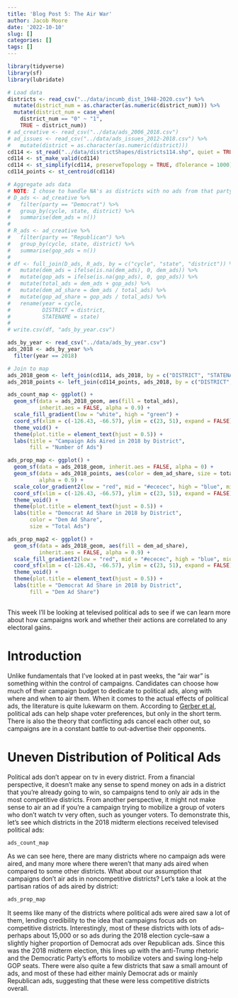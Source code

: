 ```yaml
---
title: 'Blog Post 5: The Air War'
author: Jacob Moore
date: '2022-10-10'
slug: []
categories: []
tags: []
---
```


```r
library(tidyverse)
library(sf)
library(lubridate)

# Load data
districts <- read_csv("../data/incumb_dist_1948-2020.csv") %>% 
  mutate(district_num = as.character(as.numeric(district_num))) %>% 
  mutate(district_num = case_when(
    district_num == "0" ~ "1",
    TRUE ~ district_num))
# ad_creative <- read_csv("../data/ads_2006_2018.csv")
# ad_issues <- read_csv("../data/ads_issues_2012-2018.csv") %>% 
#   mutate(district = as.character(as.numeric(district)))
cd114 <- st_read("../data/districtShapes/districts114.shp", quiet = TRUE)
cd114 <- st_make_valid(cd114)
cd114 <- st_simplify(cd114, preserveTopology = TRUE, dTolerance = 1000)
cd114_points <- st_centroid(cd114)

# Aggregate ads data
# NOTE: I chose to handle NA's as districts with no ads from that party given how this data was collected
# D_ads <- ad_creative %>% 
#   filter(party == "Democrat") %>% 
#   group_by(cycle, state, district) %>% 
#   summarise(dem_ads = n())
# 
# R_ads <- ad_creative %>% 
#   filter(party == "Republican") %>% 
#   group_by(cycle, state, district) %>% 
#   summarise(gop_ads = n())
# 
# df <- full_join(D_ads, R_ads, by = c("cycle", "state", "district")) %>%  
#   mutate(dem_ads = ifelse(is.na(dem_ads), 0, dem_ads)) %>%
#   mutate(gop_ads = ifelse(is.na(gop_ads), 0, gop_ads)) %>% 
#   mutate(total_ads = dem_ads + gop_ads) %>% 
#   mutate(dem_ad_share = dem_ads / total_ads) %>% 
#   mutate(gop_ad_share = gop_ads / total_ads) %>% 
#   rename(year = cycle,
#          DISTRICT = district,
#          STATENAME = state)
# 
# write.csv(df, "ads_by_year.csv")

ads_by_year <- read_csv("../data/ads_by_year.csv")
ads_2018 <- ads_by_year %>% 
  filter(year == 2018)

# Join to map
ads_2018_geom <- left_join(cd114, ads_2018, by = c("DISTRICT", "STATENAME"))
ads_2018_points <- left_join(cd114_points, ads_2018, by = c("DISTRICT", "STATENAME"))

ads_count_map <- ggplot() +
  geom_sf(data = ads_2018_geom, aes(fill = total_ads),
          inherit.aes = FALSE, alpha = 0.9) +
  scale_fill_gradient(low = "white", high = "green") +
  coord_sf(xlim = c(-126.43, -66.57), ylim = c(23, 51), expand = FALSE) + 
  theme_void() +
  theme(plot.title = element_text(hjust = 0.5)) +
  labs(title = "Campaign Ads Aired in 2018 by District",
       fill = "Number of Ads")

ads_prop_map <- ggplot() +
  geom_sf(data = ads_2018_geom, inherit.aes = FALSE, alpha = 0) +
  geom_sf(data = ads_2018_points, aes(color = dem_ad_share, size = total_ads), 
          alpha = 0.9) +
  scale_color_gradient2(low = "red", mid = "#ececec", high = "blue", midpoint = 0.5, limits = c(0, 1)) +
  coord_sf(xlim = c(-126.43, -66.57), ylim = c(23, 51), expand = FALSE) + 
  theme_void() +
  theme(plot.title = element_text(hjust = 0.5)) +
  labs(title = "Democrat Ad Share in 2018 by District",
       color = "Dem Ad Share",
       size = "Total Ads")

ads_prop_map2 <- ggplot() +
  geom_sf(data = ads_2018_geom, aes(fill = dem_ad_share),
          inherit.aes = FALSE, alpha = 0.9) +
  scale_fill_gradient2(low = "red", mid = "#ececec", high = "blue", midpoint = 0.5, limits = c(0, 1)) +
  coord_sf(xlim = c(-126.43, -66.57), ylim = c(23, 51), expand = FALSE) + 
  theme_void() +
  theme(plot.title = element_text(hjust = 0.5)) +
  labs(title = "Democrat Ad Share in 2018 by District",
       fill = "Dem Ad Share")
  
```
This week I'll be looking at televised political ads to see if we can learn more about how campaigns work and whether their actions are correlated to any electoral gains. 

# Introduction

Unlike fundamentals that I've looked at in past weeks, the "air war" is something within the control of campaigns. Candidates can choose how much of their campaign budget to dedicate to political ads, along with where and when to air them. When it comes to the actual effects of political ads, the literature is quite lukewarm on them. According to [Gerber et al](https://hollis.harvard.edu/primo-explore/fulldisplay?docid=TN_cdi_proquest_miscellaneous_881466543&context=PC&vid=HVD2&search_scope=everything&tab=everything&lang=en_US), political ads can help shape voter preferences, but only in the short term. There is also the theory that conflicting ads cancel each other out, so campaigns are in a constant battle to out-advertise their opponents. 

# Uneven Distribution of Political Ads

Political ads don't appear on tv in every district. From a financial perspective, it doesn't make any sense to spend money on ads in a district that you're already going to win, so campaigns tend to only air ads in the most competitive districts. From another perspective, it might not make sense to air an ad if you're a campaign trying to mobilize a group of voters who don't watch tv very often, such as younger voters. To demonstrate this, let's see which districts in the 2018 midterm elections received televised political ads:

```r
ads_count_map
```

As we can see here, there are many districts where no campaign ads were aired, and many more where there weren't that many ads aired when compared to some other districts. What about our assumption that campaigns don't air ads in noncompetitive districts? Let's take a look at the partisan ratios of ads aired by district:

```r
ads_prop_map
```

It seems like many of the districts where political ads were aired saw a lot of them, lending credibility to the idea that campaigns focus ads on competitive districts. Interestingly, most of these districts with lots of ads--perhaps about 15,000 or so ads during the 2018 election cycle--saw a slightly higher proportion of Democrat ads over Republican ads. Since this was the 2018 midterm election, this lines up with the anti-Trump rhetoric and the Democratic Party's efforts to mobilize voters and swing long-help GOP seats. There were also quite a few districts that saw a small amount of ads, and most of these had either mainly Democrat ads or mainly Republican ads, suggesting that these were less competitive districts overall.